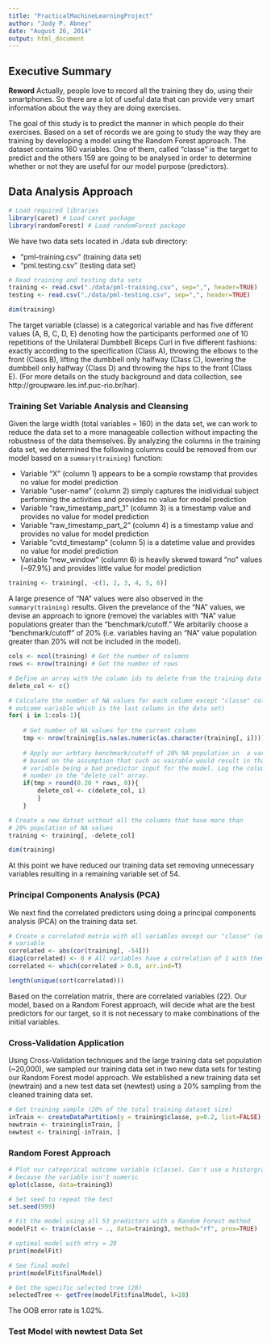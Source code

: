 ```yaml
---
title: "PracticalMachineLearningProject"
author: "Jody P. Abney"
date: "August 26, 2014"
output: html_document
---
```


## Executive Summary
**Reword** Actually, people love to record all the training they do, using their smartphones. So there are a lot of useful data that can provide very smart information about the way they are doing exercises.

The goal of this study is to predict the manner in which people do their exercises. Based on a set of records we are going to study the way they are training by developing a model using the Random Forest approach. The dataset contains 160 variables. One of them, called "classe" is the target to predict and the others 159 are going to be analysed in order to determine whether or not they are useful for our model purpose (predictors).


## Data Analysis Approach
```r
# Load required libraries
library(caret) # Load caret package
library(randomForest) # Load randomForest package
```

We have two data sets located in ./data sub directory: 

* "pml-training.csv" (training data set)
* "pml.testing.csv" (testing data set)

```r
# Read training and testing data sets
training <- read.csv("./data/pml-training.csv", sep=",", header=TRUE)
testing <- read.csv("./data/pml-testing.csv", sep=",", header=TRUE)

dim(training)
```

The target variable (classe) is a categorical variable and has five different values (A, B, C, D, E) denoting how the participants performed one of 10 repetitions of the Unilateral Dumbbell Biceps Curl in five different fashions: exactly according to the specification (Class A), throwing the elbows to the front (Class B), lifting the dumbbell only halfway (Class C), lowering the dumbbell only halfway (Class D) and throwing the hips to the front (Class E). (For more details on the study background and data collection, see http://groupware.les.inf.puc-rio.br/har).

### Training Set Variable Analysis and Cleansing
Given the large width (total variables = 160) in the data set, we can work to reduce the data set to a more manageable collection without impacting the robustness of the data themselves. By analyzing the columns in the training data set, we determined the following columns could be removed from our model based on a `summary(training)` function:

* Variable "X" (column 1) appears to be a somple rowstamp that provides no value for model prediction
* Variable "user-name" (column 2) simply captures the inidividual subject performing the activities and provides no value for model prediction
* Variable "raw_timestamp_part_1" (column 3) is a timestamp value and provides no value for model prediction
* Variable "raw_timestamp_part_2" (column 4) is a timestamp value and provides no value for model prediction
* Variable "cvtd_timestamp" (column 5) is a datetime value and provides no value for model prediction
* Variable "new_window" (column 6) is heavily skewed toward "no" values (~97.9%) and provides little value for model prediction

```r
training <- training[, -c(1, 2, 3, 4, 5, 6)]
```

A large presence of "NA" values were also observed in the `summary(training)` results. Given the prevelance of the "NA" values, we devise an approach to ignore (remove) the variables with "NA" value populations greater than the "benchmark/cutoff." We arbitarily choose a "benchmark/cutoff" of 20% (i.e. variables having an "NA" value population greater than 20% will not be included in the model).

```r

cols <- ncol(training) # Get the number of columns
rows <- nrow(training) # Get the number of rows

# Define an array with the column ids to delete from the training data set
delete_col <- c()

# Calculate the number of NA values for each column except "classe" column (our 
# outcome variable which is the last column in the data set)
for( i in 1:cols-1){
    
    # Get number of NA values for the current column
    tmp <- nrow(training[is.na(as.numeric(as.character(training[, i]))), ])
    
    # Apply our arbtary benchmark/cutoff of 20% NA population in  a variable
    # based on the assumption that such as vairable would result in that 
    # variable being a bad predictor input for the model. Log the column
    # number in the "delete_col" array.
    if(tmp > round(0.20 * rows, 0)){
        delete_col <- c(delete_col, i)
        }   
    }

# Create a new datset without all the columns that have more than 
# 20% population of NA values
training <- training[, -delete_col]

dim(training)
```

At this point we have reduced our training data set removing unnecessary variables resulting in a remaining variable set of 54.

### Principal Components Analysis (PCA)

We next find the correlated predictors using doing a principal components analysis (PCA) on the training data set.

```r

# Create a correlated matrix with all variables except our "classe" (outcome) 
# variable
correlated <- abs(cor(training[, -54]))
diag(correlated) <- 0 # All variables have a correlation of 1 with themselves
correlated <- which(correlated > 0.8, arr.ind=T)

length(unique(sort(correlated)))

```

Based on the correlation matrix, there are correlated variables (22). Our model, based on a Random Forest approach, will decide what are the best predictors for our target, so it is not necessary to make combinations of the initial variables.

### Cross-Validation Application
Using Cross-Validation techniques and the large training data set population (~20,000), we sampled our training data set in two new data sets for testing our Random Forest model approach. We established a new training data set (newtrain) and a new test data set (newtest) using a 20% sampling from the cleaned training data set.

```r

# Get training sample (20% of the total training dataset size)
inTrain <- createDataPartition(y = training$classe, p=0.2, list=FALSE)
newtrain <- training[inTrain, ]
newtest <- training[-inTrain, ]

```

### Random Forest Approach

```r

# Plot our categorical outcome variable (classe). Can't use a historgram 
# because the variable isn't numeric
qplot(classe, data=training3)

# Set seed to repeat the test
set.seed(999)

# Fit the model using all 53 predictors with a Random Forest method
modelFit <- train(classe ~ ., data=training3, method="rf", prox=TRUE)

# optimal model with mtry = 28
print(modelFit)

# See final model
print(modelFit$finalModel)

# Get the specific selected tree (28)
selectedTree <- getTree(modelFit$finalModel, k=28)

```

The OOB error rate is 1.02%.

### Test Model with newtest Data Set

